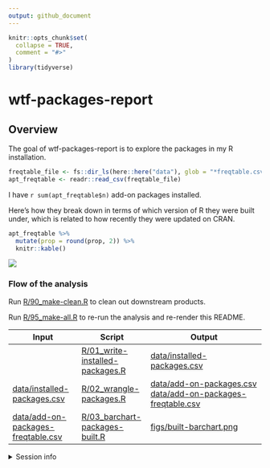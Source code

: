```yaml
---
output: github_document
---
```


<!-- README.md is generated from README.Rmd. Please edit that file -->

```r
knitr::opts_chunk$set(
  collapse = TRUE,
  comment = "#>"
)
library(tidyverse)
```

# wtf-packages-report

## Overview

The goal of wtf-packages-report is to explore the packages in my R installation.

```r
freqtable_file <- fs::dir_ls(here::here("data"), glob = "*freqtable.csv")
apt_freqtable <- readr::read_csv(freqtable_file)
```

I have `r sum(apt_freqtable$n)` add-on packages installed.

Here's how they break down in terms of which version of R they were built under, which is related to how recently they were updated on CRAN.

```r
apt_freqtable %>% 
  mutate(prop = round(prop, 2)) %>% 
  knitr::kable()
```

![](figs/built-barchart.png)

### Flow of the analysis

Run [R/90_make-clean.R](R/90_make-clean.R) to clean out downstream products.

Run [R/95_make-all.R](R/95_make-all.R) to re-run the analysis and re-render this README.

| Input                         | Script                        | Output                                            |
|-------------------------------|-------------------------------|---------------------------------------------------|
|                               | [R/01_write-installed-packages.R](R/01_write-installed-packages.R) | [data/installed-packages.csv](data/installed-packages.csv)                            |
| [data/installed-packages.csv](data/installed-packages.csv)        | [R/02_wrangle-packages.R](R/02_wrangle-packages.R)         | [data/add-on-packages.csv](data/add-on-packages.csv)<br>[data/add-on-packages-freqtable.csv](data/add-on-packages-freqtable.csv) |
| [data/add-on-packages-freqtable.csv](data/add-on-packages-freqtable.csv) | [R/03_barchart-packages-built.R](R/03_barchart-packages-built.R)  | [figs/built-barchart.png](figs/built-barchart.png)                                |

<details>

<summary>Session info</summary>
```r
devtools::session_info()
```

</details>
